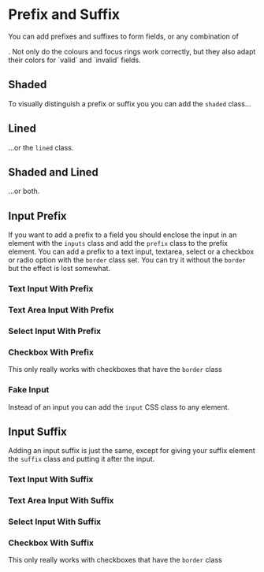 
# Prefix and Suffix

You can add prefixes and suffixes to form fields, or any combination of
<Link to="/forms/multi-inputs" text="inputs"/>. Not only do the colours and
focus rings work correctly, but they also adapt their colors for `valid` and
`invalid` fields.

<Snippet
  file="prefix-suffix/fixes.html"
  caption="Prefix and Suffix"
  output
/>

## Shaded

To visually distinguish a prefix or suffix you you can add the `shaded`
class...

<Snippet
  file="prefix-suffix/shaded.html"
  caption="Shaded"
  output
/>

## Lined

...or the `lined` class.

<Snippet
  file="prefix-suffix/lined.html"
  caption="Lined"
  output
/>

## Shaded and Lined

...or both.

<Snippet
  file="prefix-suffix/shaded-lined.html"
  caption="Shaded and Lined"
  output
/>

## Input Prefix

If you want to add a prefix to a field you should enclose the input in an
element with the `inputs` class and add the `prefix` class to the prefix
element.  You can add a prefix to a text input, textarea, select or a
checkbox or radio option with the `border` class set.  You can try it without
the `border` but the effect is lost somewhat.

### Text Input With Prefix

<Snippet
  file="prefix/text.html"
  caption="Text Prefix"
  output
/>

### Text Area Input With Prefix

<Snippet
  file="prefix/textarea.html"
  caption="Text Area Prefix"
  output
/>

### Select Input With Prefix

<Snippet
  file="prefix/select.html"
  caption="Select Prefix"
  output
/>

### Checkbox With Prefix

This only really works with checkboxes that have the `border` class

<Snippet
  file="prefix/checkbox.html"
  caption="Checkbox Prefix"
  output
/>

### Fake Input

Instead of an input you can add the `input` CSS class to any element.

<Snippet
  file="prefix/fake.html"
  caption="Fake Input Prefix"
  output
/>

## Input Suffix

Adding an input suffix is just the same, except for giving your suffix element
the `suffix` class and putting it after the input.

### Text Input With Suffix

<Snippet
  file="suffix/text.html"
  caption="Text Suffix"
  output
/>

### Text Area Input With Suffix

<Snippet
  file="suffix/textarea.html"
  caption="Text Area Suffix"
  output
/>

### Select Input With Suffix

<Snippet
  file="suffix/select.html"
  caption="Select Suffix"
  output
/>

### Checkbox With Suffix

This only really works with checkboxes that have the `border` class

<Snippet
  file="suffix/checkbox.html"
  caption="Checkbox Suffix"
  output
/>
